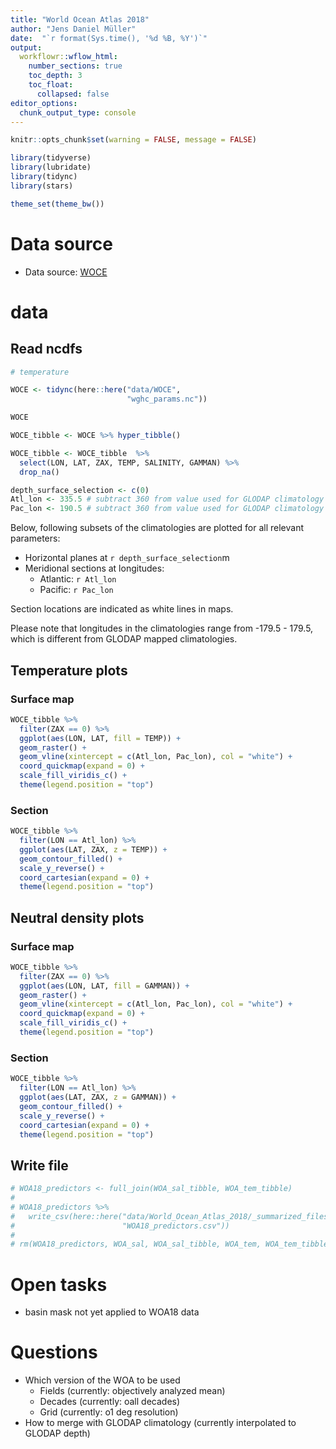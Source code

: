 ```yaml
---
title: "World Ocean Atlas 2018"
author: "Jens Daniel Müller"
date:  "`r format(Sys.time(), '%d %B, %Y')`"
output: 
  workflowr::wflow_html:
    number_sections: true
    toc_depth: 3
    toc_float:
      collapsed: false
editor_options:
  chunk_output_type: console
---
```


```r
knitr::opts_chunk$set(warning = FALSE, message = FALSE)
```

```r
library(tidyverse)
library(lubridate)
library(tidync)
library(stars)
```


```r
theme_set(theme_bw())
```

# Data source
- Data source: [WOCE](http://icdc.cen.uni-hamburg.de/daten/ocean/nsbc/index.php?id=woce_climatology&L=0){target="_blank"}

# data

## Read ncdfs

```r

# temperature

WOCE <- tidync(here::here("data/WOCE",
                          "wghc_params.nc"))

WOCE

WOCE_tibble <- WOCE %>% hyper_tibble()

WOCE_tibble <- WOCE_tibble  %>% 
  select(LON, LAT, ZAX, TEMP, SALINITY, GAMMAN) %>% 
  drop_na()

```


```r

depth_surface_selection <- c(0)
Atl_lon <- 335.5 # subtract 360 from value used for GLODAP climatology
Pac_lon <- 190.5 # subtract 360 from value used for GLODAP climatology

```

Below, following subsets of the climatologies are plotted for all relevant parameters:  

- Horizontal planes at `r depth_surface_selection`m
- Meridional sections at longitudes:
  - Atlantic: `r Atl_lon`
  - Pacific: `r Pac_lon`

Section locations are indicated as white lines in maps.

Please note that longitudes in the climatologies range from -179.5 - 179.5, which is different from GLODAP mapped climatologies.



## Temperature plots

### Surface map

```r

WOCE_tibble %>% 
  filter(ZAX == 0) %>% 
  ggplot(aes(LON, LAT, fill = TEMP)) +
  geom_raster() +
  geom_vline(xintercept = c(Atl_lon, Pac_lon), col = "white") +
  coord_quickmap(expand = 0) +
  scale_fill_viridis_c() +
  theme(legend.position = "top")


```

### Section

```r

WOCE_tibble %>% 
  filter(LON == Atl_lon) %>% 
  ggplot(aes(LAT, ZAX, z = TEMP)) +
  geom_contour_filled() +
  scale_y_reverse() +
  coord_cartesian(expand = 0) +
  theme(legend.position = "top")

```



## Neutral density plots

### Surface map

```r

WOCE_tibble %>% 
  filter(ZAX == 0) %>% 
  ggplot(aes(LON, LAT, fill = GAMMAN)) +
  geom_raster() +
  geom_vline(xintercept = c(Atl_lon, Pac_lon), col = "white") +
  coord_quickmap(expand = 0) +
  scale_fill_viridis_c() +
  theme(legend.position = "top")


```

### Section

```r

WOCE_tibble %>% 
  filter(LON == Atl_lon) %>% 
  ggplot(aes(LAT, ZAX, z = GAMMAN)) +
  geom_contour_filled() +
  scale_y_reverse() +
  coord_cartesian(expand = 0) +
  theme(legend.position = "top")

```



## Write file

```r

# WOA18_predictors <- full_join(WOA_sal_tibble, WOA_tem_tibble)
# 
# WOA18_predictors %>% 
#   write_csv(here::here("data/World_Ocean_Atlas_2018/_summarized_files",
#                        "WOA18_predictors.csv"))
# 
# rm(WOA18_predictors, WOA_sal, WOA_sal_tibble, WOA_tem, WOA_tem_tibble)

```


# Open tasks

- basin mask not yet applied to WOA18 data

# Questions

- Which version of the WOA to be used
  - Fields (currently: objectively analyzed mean)
  - Decades (currently: oall decades)
  - Grid (currently: o1 deg resolution)
- How to merge with GLODAP climatology (currently interpolated to GLODAP depth)
